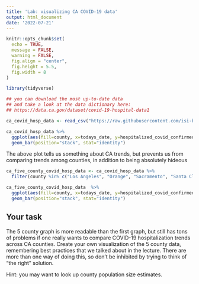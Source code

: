 ```yaml
---
title: 'Lab: visualizing CA COVID-19 data'
output: html_document
date: '2022-07-21'
---
```


```r
knitr::opts_chunk$set(
  echo = TRUE,
  message = FALSE,
  warning = FALSE,
  fig.align = "center",
  fig.height = 5.5,
  fig.width = 8
)
```


```r
library(tidyverse)
```

```r
## you can download the most up-to-date data
## and take a look at the data dictionary here: 
## https://data.ca.gov/dataset/covid-19-hospital-data1

ca_covid_hosp_data <- read_csv("https://raw.githubusercontent.com/isi-buds/program-2022/main/week2-material/day09/covid19hospitalbycounty.csv")
```

```r
ca_covid_hosp_data %>% 
  ggplot(aes(fill=county, x=todays_date, y=hospitalized_covid_confirmed_patients)) +
  geom_bar(position="stack", stat="identity")
```

The above plot tells us something about CA trends, but prevents us from comparing trends among counties, in addition to being absolutely hideous

```r
ca_five_county_covid_hosp_data <- ca_covid_hosp_data %>%
  filter(county %in% c("Los Angeles", "Orange", "Sacramento", "Santa Clara", "San Francisco"))

ca_five_county_covid_hosp_data  %>% 
  ggplot(aes(fill=county, x=todays_date, y=hospitalized_covid_confirmed_patients)) +
  geom_bar(position="stack", stat="identity")
```

## Your task
The 5 county graph is more readable than the first graph, but still has tons of problems if one really wants to compare COVID-19 hospitalization trends across CA counties. Create your own visualization of the 5 county data, remembering best practices that we talked about in the lecture. There are more than one way of doing this, so don't be inhibited by trying to think of "the right" solution. 

Hint: you may want to look up county population size estimates. 